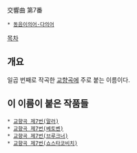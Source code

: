 交響曲 第7番

 * [[동음이의어·다의어]]

[[목차]]
== 개요 ==
일곱 번째로 작곡한 [[교향곡]]에 주로 붙는 이름이다.

== 이 이름이 붙은 작품들 ==
 * [[교향곡 제7번(말러)]]
 * [[교향곡 제7번(베토벤)]]
 * [[교향곡 제7번(브루크너)]]
 * [[교향곡 제7번(쇼스타코비치)]]
